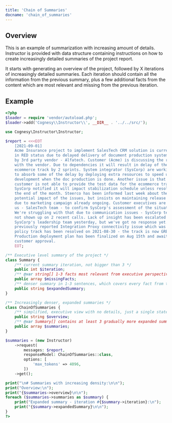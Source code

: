 ---
title: 'Chain of Summaries'
docname: 'chain_of_summaries'
---

## Overview

This is an example of summarization with increasing amount of details.
Instructor is provided with data structure containing instructions on how to
create increasingly detailed summaries of the project report.

It starts with generating an overview of the project, followed by X iterations
of increasingly detailed summaries. Each iteration should contain all the
information from the previous summary, plus a few additional facts from the
content which are most relevant and missing from the previous iteration.

## Example

```php
<?php
$loader = require 'vendor/autoload.php';
$loader->add('Cognesy\\Instructor\\', __DIR__ . '../../src/');

use Cognesy\Instructor\Instructor;

$report = <<<EOT
    [2021-09-01]
    Acme Insurance project to implement SalesTech CRM solution is currently
    in RED status due to delayed delivery of document production system, led
    by 3rd party vendor - Alfatech. Customer (Acme) is discussing the resolution
    with the vendor. Due to dependencies it will result in delay of the
    ecommerce track by 2 sprints. System integrator (SysCorp) are working
    to absorb some of the delay by deploying extra resources to speed up
    development when the doc production is done. Another issue is that the
    customer is not able to provide the test data for the ecommerce track.
    SysCorp notified it will impact stabilization schedule unless resolved by
    the end of the month. Steerco has been informed last week about the
    potential impact of the issues, but insists on maintaining release schedule
    due to marketing campaign already ongoing. Customer executives are asking
    us - SalesTech team - to confirm SysCorp's assessment of the situation.
    We're struggling with that due to communication issues - SysCorp team has
    not shown up on 2 recent calls. Lack of insight has been escalated to
    SysCorp's leadership team yesterday, but we've got no response yet. The
    previously reported Integration Proxy connectivity issue which was blocking
    policy track has been resolved on 2021-08-30 - the track is now GREEN.
    Production deployment plan has been finalized on Aug 15th and awaiting
    customer approval.
    EOT;

/** Executive level summary of the project */
class Summary {
    /** current summary iteration, not bigger than 3 */
    public int $iteration;
    /** @var string[] 1-3 facts most relevant from executive perspective and missing from the summary (avoid technical details) */
    public array $missingFacts;
    /** denser summary in 1-3 sentences, which covers every fact from the previous summary plus the missing ones */
    public string $expandedSummary;
}

/** Increasingly denser, expanded summaries */
class ChainOfSummaries {
    /** simplified, executive view with no details, just a single statement of overall situation */
    public string $overview;
    /** @var Summary[] contains at least 3 gradually more expanded summaries of the content */
    public array $summaries;
}

$summaries = (new Instructor)
    ->request(
        messages: $report,
        responseModel: ChainOfSummaries::class,
        options: [
            'max_tokens' => 4096,
        ])
    ->get();

print("\n# Summaries with increasing density:\n\n");
print("Overview:\n");
print("{$summaries->overview}\n\n");
foreach ($summaries->summaries as $summary) {
    print("Expanded summary - iteration #{$summary->iteration}:\n");
    print("{$summary->expandedSummary}\n\n");
}
?>
```
